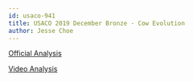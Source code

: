 ```yaml
---
id: usaco-941
title: USACO 2019 December Bronze - Cow Evolution
author: Jesse Choe
---
```


[Official Analysis](http://www.usaco.org/current/data/sol_evolution_bronze_open19.html)

[Video Analysis](https://youtu.be/4YTijr0BbrA)